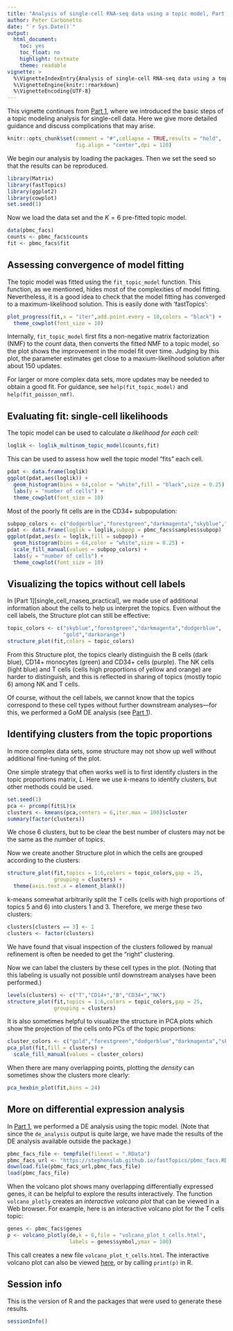 ```yaml
---
title: "Analysis of single-cell RNA-seq data using a topic model, Part 2: practical implementation"
author: Peter Carbonetto
date: "`r Sys.Date()`"
output:
  html_document:
    toc: yes
    toc_float: no
    highlight: textmate
    theme: readable
vignette: >
  %\VignetteIndexEntry{Analysis of single-cell RNA-seq data using a topic model, Part 2: practical implementation}
  %\VignetteEngine{knitr::rmarkdown}
  %\VignetteEncoding{UTF-8}
---
```


This vignette continues from [Part 1][vignette-part-1], where we
introduced the basic steps of a topic modeling analysis for
single-cell data. Here we give more detailed guidance and discuss
complications that may arise.

```r
knitr::opts_chunk$set(comment = "#",collapse = TRUE,results = "hold",
                      fig.align = "center",dpi = 120)
```

We begin our analysis by loading the packages. Then we set the seed so
that the results can be reproduced.

```r
library(Matrix)
library(fastTopics)
library(ggplot2)
library(cowplot)
set.seed(1)
```

Now we load the data set and the $K = 6$ pre-fitted topic model.

```r
data(pbmc_facs)
counts <- pbmc_facs$counts
fit <- pbmc_facs$fit
```

Assessing convergence of model fitting
--------------------------------------

The topic model was fitted using the `fit_topic_model` function. This
function, as we mentioned, hides most of the complexities of model
fitting. Nevertheless, it is a good idea to check that the model
fitting has converged to a maximum-likelihood solution. This is
easily done with 'fastTopics':

```r
plot_progress(fit,x = "iter",add.point.every = 10,colors = "black") +
  theme_cowplot(font_size = 10)
```

Internally, `fit_topic_model` first fits a non-negative matrix
factorization (NMF) to the count data, then converts the fitted NMF to
a topic model, so the plot shows the improvement in the model fit over
time. Judging by this plot, the parameter estimates get close to a
maxium-likelihood solution after about 150 updates.

For larger or more complex data sets, more updates may be needed to
obtain a good fit. For guidance, see `help(fit_topic_model)` and
`help(fit_poisson_nmf)`.

Evaluating fit: single-cell likelihoods
---------------------------------------

The topic model can be used to calculate *a likelihood for each cell:*

```r
loglik <- loglik_multinom_topic_model(counts,fit)
```

This can be used to assess how well the topic model "fits" each cell.

```r
pdat <- data.frame(loglik)
ggplot(pdat,aes(loglik)) +
  geom_histogram(bins = 64,color = "white",fill = "black",size = 0.25) +
  labs(y = "number of cells") +
  theme_cowplot(font_size = 10)
```

Most of the poorly fit cells are in the CD34+ subpopulation:

```r
subpop_colors <- c("dodgerblue","forestgreen","darkmagenta","skyblue","gold")
pdat <- data.frame(loglik = loglik,subpop = pbmc_facs$samples$subpop)
ggplot(pdat,aes(x = loglik,fill = subpop)) +
  geom_histogram(bins = 64,color = "white",size = 0.25) +
  scale_fill_manual(values = subpop_colors) +
  labs(y = "number of cells") +
  theme_cowplot(font_size = 10)
```

Visualizing the topics without cell labels
------------------------------------------

In [Part 1][single_cell_rnaseq_practical], we made use of additional
information about the cells to help us interpret the topics. Even
without the cell labels, the Structure plot can still be effective:

```r
topic_colors <- c("skyblue","forestgreen","darkmagenta","dodgerblue",
                  "gold","darkorange")
structure_plot(fit,colors = topic_colors)
```

From this Structure plot, the topics clearly distinguish the B cells
(dark blue), CD14+ monocytes (green) and CD34+ cells (purple).  The NK
cells (light blue) and T cells (cells high proportions of yellow and
orange) are harder to distinguish, and this is reflected in sharing of
topics (mostly topic 6) among NK and T cells.

Of course, without the cell labels, we cannot know that the topics
correspond to these cell types without further downstream
analyses---for this, we performed a GoM DE analysis (see
[Part 1][vignette-part-1]).

Identifying clusters from the topic proportions
-----------------------------------------------

In more complex data sets, some structure may not show up well without
additional fine-tuning of the plot.

One simple strategy that often works well is to first identify
clusters in the topic proportions matrix, $L$. Here we use $k$-means
to identify clusters, but other methods could be used.

```r
set.seed(1)
pca <- prcomp(fit$L)$x
clusters <- kmeans(pca,centers = 6,iter.max = 100)$cluster
summary(factor(clusters))
```

We chose 6 clusters, but to be clear the best number of clusters may
not be the same as the number of topics.

Now we create another Structure plot in which the cells are grouped
according to the clusters:

```r
structure_plot(fit,topics = 1:6,colors = topic_colors,gap = 25,
               grouping = clusters) +
  theme(axis.text.x = element_blank())
```

k-means somewhat arbitrarily split the T cells (cells with high
proportions of topics 5 and 6) into clusters 1 and 3. Therefore, we
merge these two clusters:

```r
clusters[clusters == 3] <- 1
clusters <- factor(clusters)
```

We have found that visual inspection of the clusters followed by
manual refinement is often be needed to get the "right" clustering.

Now we can label the clusters by these cell types in the plot.
(Noting that this labeling is usually not possible until downstream
analyses have been performed.)

```r
levels(clusters) <- c("T","CD14+","B","CD34+","NK")
structure_plot(fit,topics = 1:6,colors = topic_colors,gap = 25,
               grouping = clusters)
```

It is also sometimes helpful to visualize the structure in PCA plots
which show the projection of the cells onto PCs of the topic
proportions:

```r
cluster_colors <- c("gold","forestgreen","dodgerblue","darkmagenta","skyblue")
pca_plot(fit,fill = clusters) +
  scale_fill_manual(values = cluster_colors)
```

When there are many overlapping points, plotting the *density* can
sometimes show the clusters more clearly:

```r
pca_hexbin_plot(fit,bins = 24)
```

More on differential expression analysis
----------------------------------------

In [Part 1][vignette-part-1], we performed a DE analysis using the
topic model. (Note that since the `de_analysis` output is quite large,
we have made the results of the DE analysis available outside the
package.)

```r
pbmc_facs_file <- tempfile(fileext = ".RData")
pbmc_facs_url <- "https://stephenslab.github.io/fastTopics/pbmc_facs.RData"
download.file(pbmc_facs_url,pbmc_facs_file)
load(pbmc_facs_file)
```

When the volcano plot shows many overlapping differentially expressed
genes, it can be helpful to explore the results interactively. The
function `volcano_plotly` creates an *interactive volcano plot* that can
be viewed in a Web browser. For example, here is an interactive
volcano plot for the T cells topic:

```r
genes <- pbmc_facs$genes
p <- volcano_plotly(de,k = 6,file = "volcano_plot_t_cells.html",
                    labels = genes$symbol,ymax = 100)
```

This call creates a new file `volcano_plot_t_cells.html`. The
interactive volcano plot can also be viewed [here][volcano-plotly], or
by calling `print(p)` in R.

Session info
------------

This is the version of R and the packages that were used to generate
these results.

```r
sessionInfo()
```

[vignette-part-1]: https://stephenslab.github.io/fastTopics/articles/single_cell_rnaseq_basic.html
[volcano-plotly]: https://stephenslab.github.io/fastTopics/articles/volcano_plot_t_cells.html
[zheng-2017]: https://doi.org/10.1038/ncomms14049
